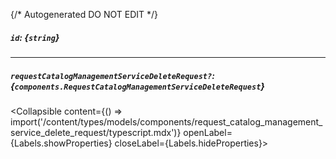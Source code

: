 {/* Autogenerated DO NOT EDIT  */}

##### `id`: *{`string`}*

---
##### `requestCatalogManagementServiceDeleteRequest?`: *{`components.RequestCatalogManagementServiceDeleteRequest`}*
<Collapsible content={() => import('/content/types/models/components/request_catalog_management_service_delete_request/typescript.mdx')} openLabel={Labels.showProperties} closeLabel={Labels.hideProperties}>
</Collapsible>


